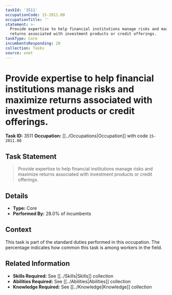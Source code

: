 ```yaml
---
taskId: '3511'
occupationCode: 15-2011.00
occupationTitle: ''
statement: >-
  Provide expertise to help financial institutions manage risks and maximize
  returns associated with investment products or credit offerings.
taskType: Core
incumbentsResponding: 28
collection: Tasks
source: onet
---
```

# Provide expertise to help financial institutions manage risks and maximize returns associated with investment products or credit offerings.

**Task ID:** 3511
**Occupation:** [[../Occupations|Occupation]] with code `15-2011.00`

## Task Statement

> Provide expertise to help financial institutions manage risks and maximize returns associated with investment products or credit offerings.

## Details

- **Type:** Core
- **Performed By:** 28.0% of incumbents

## Context

This task is part of the standard duties performed in this occupation. The percentage indicates how common this task is among workers in the field.

## Related Information

- **Skills Required:** See [[../Skills|Skills]] collection
- **Abilities Required:** See [[../Abilities|Abilities]] collection
- **Knowledge Required:** See [[../Knowledge|Knowledge]] collection
